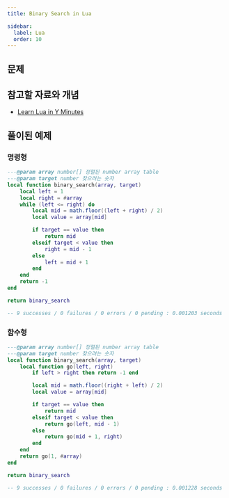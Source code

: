 ```yaml
---
title: Binary Search in Lua

sidebar:
  label: Lua
  order: 10
---
```



## 문제

<LinkCard
  title="Binary Search in Lua"
  description="You have stumbled upon a group of mathematicians who are also singer-songwriters."
  href="https://exercism.org/tracks/lua/exercises/binary-search"
/>

## 참고할 자료와 개념

- [Learn Lua in Y Minutes](https://learnxinyminutes.com/docs/ko-kr/lua-kr)

## 풀이된 예제

### 명령형

```lua
---@param array number[] 정렬된 number array table
---@param target number 찾으려는 숫자
local function binary_search(array, target)
    local left = 1
    local right = #array
    while (left <= right) do
        local mid = math.floor((left + right) / 2)
        local value = array[mid]

        if target == value then
            return mid
        elseif target < value then
            right = mid - 1
        else
            left = mid + 1
        end
    end
    return -1
end

return binary_search

-- 9 successes / 0 failures / 0 errors / 0 pending : 0.001203 seconds
```

### 함수형

```lua
---@param array number[] 정렬된 number array table
---@param target number 찾으려는 숫자
local function binary_search(array, target)
    local function go(left, right)
        if left > right then return -1 end

        local mid = math.floor((right + left) / 2)
        local value = array[mid]

		if target == value then
            return mid
        elseif target < value then
            return go(left, mid - 1)
        else
            return go(mid + 1, right)
        end
    end
    return go(1, #array)
end

return binary_search

-- 9 successes / 0 failures / 0 errors / 0 pending : 0.001228 seconds
```
